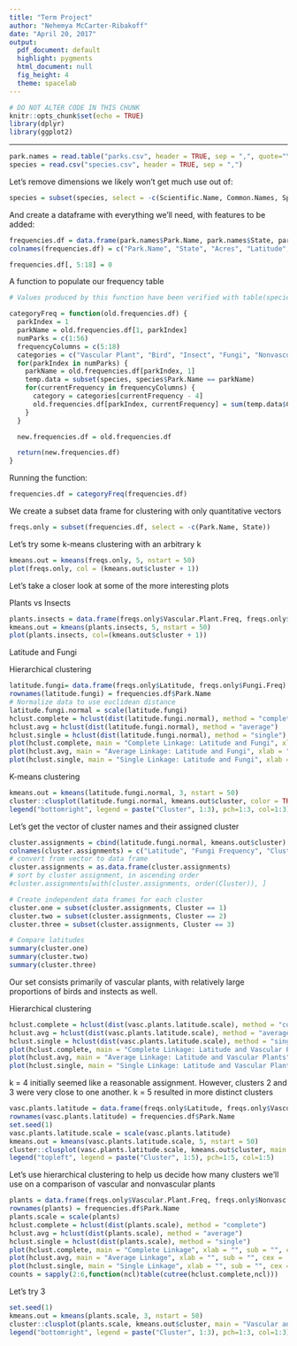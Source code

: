 ```yaml
---
title: "Term Project"
author: "Nehemya McCarter-Ribakoff"
date: "April 20, 2017"
output:
  pdf_document: default
  highlight: pygments
  html_document: null
  fig_height: 4
  theme: spacelab
---
```


```r
# DO NOT ALTER CODE IN THIS CHUNK
knitr::opts_chunk$set(echo = TRUE)
library(dplyr)
library(ggplot2)

```

* * *

```r
park.names = read.table("parks.csv", header = TRUE, sep = ",", quote="\"'", dec=".")
species = read.csv("species.csv", header = TRUE, sep = ",")
```

Let's remove dimensions we likely won't get much use out of:

```r
species = subset(species, select = -c(Scientific.Name, Common.Names, Species.ID, Record.Status))
```

And create a dataframe with everything we'll need, with features to be added:

```r
frequencies.df = data.frame(park.names$Park.Name, park.names$State, park.names$Acres, park.names$Latitude, "Vascular.Plant.Freq", "Bird.Freq", "Insect.Freq", "Fungi.Freq", "Nonvasc.Plant.Freq", "Fish.Freq", "Mammal.Freq", "Intervebrate.Freq", "Reptile.Freq", "Algae.Freq", "Slug/Snail.Freq", "Spider/Scorpion.Freq", "Ambphibian.Freq", "Crustacean.Freq")
colnames(frequencies.df) = c("Park.Name", "State", "Acres", "Latitude", "Vascular.Plant.Freq", "Brid.Freq", "Insect.Freq", "Fungi.Freq", "Nonvasc.Plant.Freq", "Fish.Freq", "Mammal.Freq", "Intervebrate.Freq", "Reptile.Freq", "Algae.Freq", "SlugSnail.Freq", "SpiderScorpion.Freq", "Ambhipian.Freq", "Crustacean.Freq")

frequencies.df[, 5:18] = 0
```

A function to populate our frequency table

```r
# Values produced by this function have been verified with table(species$Category)

categoryFreq = function(old.frequencies.df) {
  parkIndex = 1
  parkName = old.frequencies.df[1, parkIndex]
  numParks = c(1:56)
  frequencyColumns = c(5:18)
  categories = c("Vascular Plant", "Bird", "Insect", "Fungi", "Nonvascular Plant", "Fish", "Mammal", "Invertebrate", "Reptile", "Algae", "Slug/Snail", "Spider/Scorpion", "Amphibian", "Crab/Lobster/Shrimp")
  for(parkIndex in numParks) {
    parkName = old.frequencies.df[parkIndex, 1]
    temp.data = subset(species, species$Park.Name == parkName)
    for(currentFrequency in frequencyColumns) {
      category = categories[currentFrequency - 4]
      old.frequencies.df[parkIndex, currentFrequency] = sum(temp.data$Category == category)
    }
  }

  new.frequencies.df = old.frequencies.df

  return(new.frequencies.df)
}
```

Running the function:

```r
frequencies.df = categoryFreq(frequencies.df)
```

We create a subset data frame for clustering with only quantitative vectors

```r
freqs.only = subset(frequencies.df, select = -c(Park.Name, State))
```

Let's try some k-means clustering with an arbitrary k

```r
kmeans.out = kmeans(freqs.only, 5, nstart = 50)
plot(freqs.only, col = (kmeans.out$cluster + 1))
```

Let's take a closer look at some of the more interesting plots

Plants vs Insects
```r
plants.insects = data.frame(freqs.only$Vascular.Plant.Freq, freqs.only$Insect.Freq)
kmeans.out = kmeans(plants.insects, 5, nstart = 50)
plot(plants.insects, col=(kmeans.out$cluster + 1))
```

Latitude and Fungi

Hierarchical clustering

```r
latitude.fungi= data.frame(freqs.only$Latitude, freqs.only$Fungi.Freq)
rownames(latitude.fungi) = frequencies.df$Park.Name
# Normalize data to use euclidean distance
latitude.fungi.normal = scale(latitude.fungi)
hclust.complete = hclust(dist(latitude.fungi.normal), method = "complete")
hclust.avg = hclust(dist(latitude.fungi.normal), method = "average")
hclust.single = hclust(dist(latitude.fungi.normal), method = "single")
plot(hclust.complete, main = "Complete Linkage: Latitude and Fungi", xlab = "", sub = "", cex = .9)
plot(hclust.avg, main = "Average Linkage: Latitude and Fungi", xlab = "", sub = "", cex = .9)
plot(hclust.single, main = "Single Linkage: Latitude and Fungi", xlab = "", sub = "", cex = .9)
```

K-means clustering

```r
kmeans.out = kmeans(latitude.fungi.normal, 3, nstart = 50)
cluster::clusplot(latitude.fungi.normal, kmeans.out$cluster, color = TRUE, main = "Latitude and Fungi", xlab = "Latitude", ylab = "Fungi")
legend("bottomright", legend = paste("Cluster", 1:3), pch=1:3, col=1:3)
```

Let's get the vector of cluster names and their assigned cluster

```r
cluster.assignments = cbind(latitude.fungi.normal, kmeans.out$cluster)
colnames(cluster.assignments) = c("Latitude", "Fungi Frequency", "Cluster")
# convert from vector to data frame
cluster.assignments = as.data.frame(cluster.assignments)
# sort by cluster assignment, in ascending order
#cluster.assignments[with(cluster.assignments, order(Cluster)), ]

# Create independent data frames for each cluster
cluster.one = subset(cluster.assignments, Cluster == 1)
cluster.two = subset(cluster.assignments, Cluster == 2)
cluster.three = subset(cluster.assignments, Cluster == 3)

# Compare latitudes
summary(cluster.one)
summary(cluster.two)
summary(cluster.three)
```

Our set consists primarily of vascular plants, with relatively large proportions of birds and instects as well.

Hierarchical clustering

```r
hclust.complete = hclust(dist(vasc.plants.latitude.scale), method = "complete")
hclust.avg = hclust(dist(vasc.plants.latitude.scale), method = "average")
hclust.single = hclust(dist(vasc.plants.latitude.scale), method = "single")
plot(hclust.complete, main = "Complete Linkage: Latitude and Vascular Plants", xlab = "", sub = "", cex = .9)
plot(hclust.avg, main = "Average Linkage: Latitude and Vascular Plants", xlab = "", sub = "", cex = .9)
plot(hclust.single, main = "Single Linkage: Latitude and Vascular Plants", xlab = "", sub = "", cex = .9)
```

k = 4 initially seemed like a reasonable assignment. However, clusters 2 and 3 were very close to one another. k = 5 resulted in more distinct clusters

```r
vasc.plants.latitude = data.frame(freqs.only$Latitude, freqs.only$Vascular.Plant.Freq)
rownames(vasc.plants.latitude) = frequencies.df$Park.Name
set.seed(1)
vasc.plants.latitude.scale = scale(vasc.plants.latitude)
kmeans.out = kmeans(vasc.plants.latitude.scale, 5, nstart = 50)
cluster::clusplot(vasc.plants.latitude.scale, kmeans.out$cluster, main = "Latitude and Vascular Plants", col.p = kmeans.out$cluster, xlab = "Latitude", ylab = "Vascular Plants")
legend("topleft", legend = paste("Cluster", 1:5), pch=1:5, col=1:5)

```

Let's use hierarchical clustering to help us decide how many clusters we'll use on a comparison of vascular and nonvascular plants

```r
plants = data.frame(freqs.only$Vascular.Plant.Freq, freqs.only$Nonvasc.Plant.Freq)
rownames(plants) = frequencies.df$Park.Name
plants.scale = scale(plants)
hclust.complete = hclust(dist(plants.scale), method = "complete")
hclust.avg = hclust(dist(plants.scale), method = "average")
hclust.single = hclust(dist(plants.scale), method = "single")
plot(hclust.complete, main = "Complete Linkage", xlab = "", sub = "", cex = .9)
plot(hclust.avg, main = "Average Linkage", xlab = "", sub = "", cex = .9)
plot(hclust.single, main = "Single Linkage", xlab = "", sub = "", cex = .9)
counts = sapply(2:6,function(ncl)table(cutree(hclust.complete,ncl)))
```

Let's try 3

```r
set.seed(1)
kmeans.out = kmeans(plants.scale, 3, nstart = 50)
cluster::clusplot(plants.scale, kmeans.out$cluster, main = "Vascular and Nonvascular Plants", col.p = kmeans.out$cluster, xlab = "Vascular Plants", ylab = "Nonvascular Plants")
legend("bottomright", legend = paste("Cluster", 1:3), pch=1:3, col=1:3)

```


